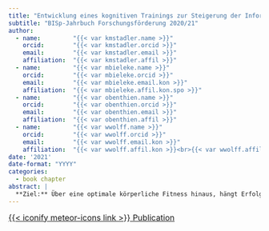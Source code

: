 ```yaml
---
title: "Entwicklung eines kognitiven Trainings zur Steigerung der Informationsverarbeitungskompetenz unter Belastung für den Deutschen Segler-Verband"
subtitle: "BISp-Jahrbuch Forschungsförderung 2020/21"
author:
  - name:         "{{< var kmstadler.name >}}"
    orcid:        "{{< var kmstadler.orcid >}}"
    email:        "{{< var kmstadler.email >}}"
    affiliation:  "{{< var kmstadler.affil >}}"
  - name:         "{{< var mbieleke.name >}}"
    orcid:        "{{< var mbieleke.orcid >}}"
    email:        "{{< var mbieleke.email.kon >}}"
    affiliation:  "{{< var mbieleke.affil.kon.spo >}}"
  - name:         "{{< var obenthien.name >}}"
    orcid:        "{{< var obenthien.orcid >}}"
    email:        "{{< var obenthien.email >}}"
    affiliation:  "{{< var obenthien.affil >}}"
  - name:         "{{< var wwolff.name >}}"
    orcid:        "{{< var wwolff.orcid >}}"
    email:        "{{< var wwolff.email.kon >}}"
    affiliation:  "{{< var wwolff.affil.kon >}}<br>{{< var wwolff.affil.ber >}}"
date: '2021'
date-format: "YYYY"
categories:
  - book chapter
abstract: |
  **Ziel:** Über eine optimale körperliche Fitness hinaus, hängt Erfolg beim Segeln auch maßgeblich von psychologischen Faktoren ab. Athletinnen und Athleten müssen unter hoher körperlicher Belastung potentiell wettkampfentscheidende taktische Entscheidungen treffen. Hierzu ist eine optimale visuelle Informationsverarbeitung von zentraler Bedeutung. Ziel des Projektes ist es deswegen, eben diese Fertigkeit spezifisch zu schulen. Hierzu werden ein Test (RVIP Test) segelsportspezifisch adaptiert und in ein Training überführt. In Kombination mit dem regulären Athletiktraining wird erwartet, dass die erarbeiteten Verfahren für Athletinnen und Athleten des Deutschen Segler-Verbandes (DSV) leistungsförderlich sind. Diese Verfahren können nach Projektende dauerhaft vom DSV eingesetzt und evaluiert werden. **Planung:** Das Projekt gliedert sich in drei Projektphasen (AP1, AP2a, AP2b und AP3). Zu Beginn wird ein computerisiertes Training zur visuellen Informationsverarbeitung erstellt (AP1). Daraufhin wird das Training an Nachwuchsathletinnen und -athleten des Bundesstützpunkts Friedrichshafen (AP2a) und Athletinnen und Athleten des Bundesstützpunkts Kiel (AP 2b) durchgeführt und kalibriert. Abschließend wird die dauerhafte Verfügbarmachung der entwickelten Verfahren durch Manualisierung der Inhalte gesichert (AP 3).  **Ergebnisse:** Das Projekt generiert primär Ergebnisse und Methoden, die direkt für den Spitzensport - speziell für den Segelsport - nutzbar sind. Sowohl die Testdurchführung als auch die Auswertung werden leicht verständlich mit Open-Source Software erstellt. So fallen für den Verband keine weiteren Kosten an und das computerisierte RVIP Training kann auf beliebig vielen Computern ohne weitere wissenschaftliche Unterstützung durchgeführt und ausgewertet werden. Über den direkten Nutzen für den Segelsport ist es überdies denkbar, dass die entwickelten Verfahren auch für andere Bereiche des Spitzensports einsetzbar sind.
---
```


<div class="d-flex justify-content-center gap-2 mt-3">
  [{{< iconify meteor-icons link >}} Publication](https://www.bisp-surf.de/Record/PR020190700051){.btn .btn-success .btn-lg .btn role="button" target="_blank" style="font-size: 1rem; text-transform: none;"}
</div>